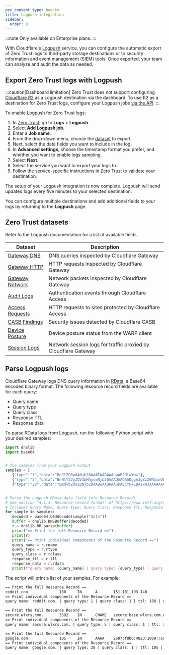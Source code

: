 ```yaml
---
pcx_content_type: how-to
title: Logpush integration
sidebar:
  order: 8
---
```


:::note
Only available on Enterprise plans.
:::

With Cloudflare's [Logpush](/logs/about/) service, you can configure the automatic export of Zero Trust logs to third-party storage destinations or to security information and event management (SIEM) tools. Once exported, your team can analyze and audit the data as needed.

## Export Zero Trust logs with Logpush

:::caution[Dashboard limitation]
Zero Trust does not support configuring [Cloudflare R2](/logs/get-started/enable-destinations/r2/) as a Logpush destination via the dashboard. To use R2 as a destination for Zero Trust logs, configure your Logpush jobs [via the API](/logs/get-started/enable-destinations/r2/#manage-via-api).
:::

To enable Logpush for Zero Trust logs:

1. In [Zero Trust](https://one.dash.cloudflare.com/), go to **Logs** > **Logpush**.
2. Select **Add Logpush job**.
3. Enter a **Job name**.
4. From the drop-down menu, choose the [dataset](#zero-trust-datasets) to export.
5. Next, select the data fields you want to include in the log.
6. In **Advanced settings**, choose the timestamp format you prefer, and whether you want to enable logs sampling.
7. Select **Next**.
8. Select the service you want to export your logs to.
9. Follow the service-specific instructions in Zero Trust to validate your destination.

The setup of your Logpush integration is now complete. Logpush will send updated logs every five minutes to your selected destination.

You can configure multiple destinations and add additional fields to your logs by returning to the **Logpush** page.

## Zero Trust datasets

Refer to the Logpush documentation for a list of available fields.

| Dataset                                                                         | Description                                                    |
| ------------------------------------------------------------------------------- | -------------------------------------------------------------- |
| [Gateway DNS](/logs/reference/log-fields/account/gateway_dns/)                  | DNS queries inspected by Cloudflare Gateway                    |
| [Gateway HTTP](/logs/reference/log-fields/account/gateway_http/)                | HTTP requests inspected by Cloudflare Gateway                  |
| [Gateway Network](/logs/reference/log-fields/account/gateway_network/)          | Network packets inspected by Cloudflare Gateway                |
| [Audit Logs](/logs/reference/log-fields/account/audit_logs/)                    | Authentication events through Cloudflare Access                |
| [Access Requests](/logs/reference/log-fields/account/access_requests/)          | HTTP requests to sites protected by Cloudflare Access          |
| [CASB Findings](/logs/reference/log-fields/account/casb_findings/)              | Security issues detected by Cloudflare CASB                    |
| [Device Posture](/logs/reference/log-fields/account/device_posture_results/)    | Device posture status from the WARP client                     |
| [Session Logs](/logs/reference/log-fields/account/zero_trust_network_sessions/) | Network session logs for traffic proxied by Cloudflare Gateway |

## Parse Logpush logs

Cloudflare Gateway logs DNS query information in [RData](https://datatracker.ietf.org/doc/html/rfc1035#section-4.1.3), a Base64-encoded binary format. The following resource record fields are available for each query:

- Query name
- Query type
- Query class
- Response TTL
- Response data

To parse RData logs from Logpush, run the following Python script with your desired samples:

```python
import dnslib
import base64


# The samples from your Logpush output
samples = [
   {"type":"1","data":"BnJlZGRpdANjb20AAAEAAQAAALwABJdlwYw="},
   {"type":"5","data":"BnNlY3VyZQV3bHhycwNjb20AAAUAAQAADggAIgZzZWN1cmUEYmFzZQV3bHhycwNjb20GYWthZG5zA25ldAA="},
   {"type":"28","data":"Bmdvb2dsZQNjb20AABwAAQAAAGkAECYH+LBAIxAJAAAAAAAAAGU="}]


# Parse the Logpush RData.data field into Resource Records
# See section "4.1.3. Resource record format" of https://www.ietf.org/rfc/rfc1035.txt
# Includes Query Name, Query Type, Query Class, Response TTL, Response Data
for sample in samples:
   decoded = base64.b64decode(sample["data"])
   buffer = dnslib.DNSBuffer(decoded)
   r = dnslib.RR.parse(buffer)
   print("== Print the full Resource Record ==")
   print(r)
   print("== Print individual components of the Resource Record ==")
   query_name = r.rname
   query_type = r.rtype
   query_class = r.rclass
   response_ttl = r.ttl
   response_data = r.rdata
   print(f"query name: {query_name} | query type: {query_type} | query class: {query_class} | ttl: {response_ttl} | rdata: {response_data}\n")
```

The script will print a list of your samples. For example:

```txt
== Print the full Resource Record ==
reddit.com.             188     IN      A       151.101.193.140
== Print individual components of the Resource Record ==
query name: reddit.com. | query type: 1 | query class: 1 | ttl: 188 | rdata: 151.101.193.140

== Print the full Resource Record ==
secure.wlxrs.com.       3592    IN      CNAME   secure.base.wlxrs.com.akadns.net.
== Print individual components of the Resource Record ==
query name: secure.wlxrs.com. | query type: 5 | query class: 1 | ttl: 3592 | rdata: secure.base.wlxrs.com.akadns.net.

== Print the full Resource Record ==
google.com.             105     IN      AAAA    2607:f8b0:4023:1009::65
== Print individual components of the Resource Record ==
query name: google.com. | query type: 28 | query class: 1 | ttl: 105 | rdata: 2607:f8b0:4023:1009::65
```
